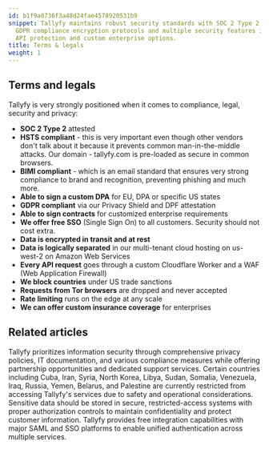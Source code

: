 ```yaml
---
id: b1f9a0736f3a48d24fae4578920531b9
snippet: Tallyfy maintains robust security standards with SOC 2 Type 2 attestation
  GDPR compliance encryption protocols and multiple security features including SSO
  API protection and custom enterprise options.
title: Terms & legals
weight: 1
---
```


## Terms and legals

Tallyfy is very strongly positioned when it comes to compliance, legal, security and privacy:

* **SOC 2 Type 2** attested
* **HSTS compliant** - this is very important even though other vendors don't talk about it because it prevents common man-in-the-middle attacks. Our domain - tallyfy.com is pre-loaded as secure in common browsers.
* **BIMI compliant** - which is an email standard that ensures very strong compliance to brand and recognition, preventing phishing and much more.
* **Able to sign a custom DPA** for EU, DPA or specific US states
* **GDPR compliant** via our Privacy Shield and DPF attestation
* **Able to sign contracts** for customized enterprise requirements
* **We offer free SSO** (Single Sign On) to all customers. Security should not cost extra.
* **Data is encrypted in transit and at rest**
* **Data is logically separated** in our multi-tenant cloud hosting on us-west-2 on Amazon Web Services
* **Every API request** goes through a custom Cloudflare Worker and a WAF (Web Application Firewall)
* **We block countries** under US trade sanctions
* **Requests from Tor browsers** are dropped and never accepted
* **Rate limiting** runs on the edge at any scale
* **We can offer custom insurance coverage** for enterprises



<PageTree />


## Related articles
<CardGrid>
<LinkTitleCard header="<b>Terms Legals > Tallyfy's privacy policy</b>" href="/products/pro/miscellaneous/terms-legals/where-can-i-find-tallyfys-privacy-policy/" > Tallyfy prioritizes information security through comprehensive privacy policies, IT documentation, and various compliance measures while offering partnership opportunities and dedicated support services. </LinkTitleCard>
<LinkTitleCard header="<b>Terms Legals > Country restrictions</b>" href="/products/pro/miscellaneous/terms-legals/is-your-country-blocked-from-using-tallyfy/" > Certain countries including Cuba, Iran, Syria, North Korea, Libya, Sudan, Somalia, Venezuela, Iraq, Russia, Yemen, Belarus, and Palestine are currently restricted from accessing Tallyfy's services due to safety and operational considerations. </LinkTitleCard>
<LinkTitleCard header="<b>Tracking And Tasks > Protect Sensitive Data</b>" href="/products/pro/tracking-and-tasks/how-can-i-protect-sensitive-data-in-tallyfy/" > Sensitive data should be stored in secure, restricted-access systems with proper authorization controls to maintain confidentiality and protect customer information. </LinkTitleCard>
<LinkTitleCard header="<b>Integrations > Authentication and SSO</b>" href="/products/pro/integrations/authentication/" > Tallyfy provides free integration capabilities with major SAML and SSO platforms to enable unified authentication across multiple services. </LinkTitleCard>
</CardGrid>
